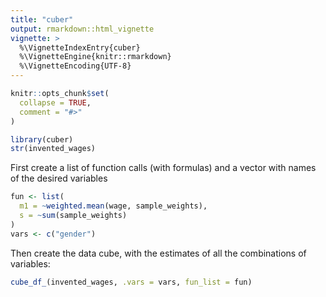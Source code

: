 ```yaml
---
title: "cuber"
output: rmarkdown::html_vignette
vignette: >
  %\VignetteIndexEntry{cuber}
  %\VignetteEngine{knitr::rmarkdown}
  %\VignetteEncoding{UTF-8}
---
```


```r
knitr::opts_chunk$set(
  collapse = TRUE,
  comment = "#>"
)
```

```r
library(cuber)
str(invented_wages)
```

First create a list of function calls (with formulas) and
a vector with names of the desired variables
```r
fun <- list(
  m1 = ~weighted.mean(wage, sample_weights), 
  s = ~sum(sample_weights)
)
vars <- c("gender")
```

Then create the data cube, with the estimates of all the combinations
of variables:
```r
cube_df_(invented_wages, .vars = vars, fun_list = fun)
```


